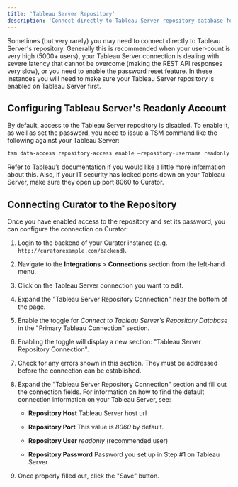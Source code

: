 ---
title: 'Tableau Server Repository'
description: 'Connect directly to Tableau Server repository database for high-volume deployments'
---

Sometimes (but very rarely) you may need to connect directly to Tableau Server's repository.  Generally this is
recommended when your user-count is very high (5000+ users), your Tableau Server connection is dealing with severe
latency that cannot be overcome (making the REST API responses very slow), or you need to enable the password reset
feature.  In these instances you will need to make sure your Tableau Server repository is enabled on Tableau Server first.

## Configuring Tableau Server's Readonly Account

By default, access to the Tableau Server repository is disabled.  To enable it, as well as set the password, you need to
issue a TSM command like the following against your Tableau Server:

```bash
tsm data-access repository-access enable –repository-username readonly –repository-password "YOUR PASSWORD HERE"
```

Refer to Tableau’s [documentation](https://help.tableau.com/current/server/en-us/perf_collect_server_repo.htm) if you
would like a little more information about this.  Also, if your IT security has locked ports down on your Tableau
Server, make sure they open up port 8060 to Curator.

## Connecting Curator to the Repository

Once you have enabled access to the repository and set its password, you can configure the connection on Curator:

1. Login to the backend of your Curator instance (e.g. `http://curatorexample.com/backend`).
2. Navigate to the **Integrations** > **Connections** section from the left-hand menu.
3. Click on the Tableau Server connection you want to edit.
4. Expand the "Tableau Server Repository Connection" near the bottom of the page.
5. Enable the toggle for *Connect to Tableau Server's Repository Database* in the "Primary Tableau Connection" section.
6. Enabling the toggle will display a new section: "Tableau Server Repository Connection".
7. Check for any errors shown in this section.  They must be addressed before the connection can be established.
8. Expand the "Tableau Server Repository Connection" section and fill out the connection fields.  For information on how
to find the default connection information on your Tableau Server, see:

    * **Repository Host** Tableau Server host url

    * **Repository Port** This value is *8060* by default.

    * **Repository User** *readonly* (recommended user)

    * **Repository Password** Password you set up in Step #1 on Tableau Server
9. Once properly filled out, click the "Save" button.
